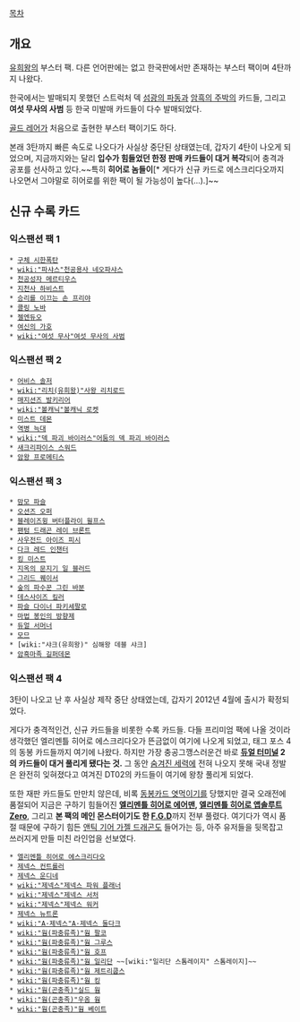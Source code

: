 [[목차]]

== 개요 ==
[[유희왕]]의 부스터 팩. 다른 언어판에는 없고 한국판에서만 존재하는 부스터 팩이며 4탄까지 나왔다.

한국에서는 발매되지 못했던 스트럭처 덱 [[섬광의 파동]]과 [[암흑의 주박]]의 카드들, 그리고 '''여섯 무사의 사범''' 등 한국 미발매 카드들이 다수 발매되었다.

[[골드 레어]]가 처음으로 출현한 부스터 팩이기도 하다.

본래 3탄까지 빠른 속도로 나오다가 사실상 중단된 상태였는데, 갑자기 4탄이 나오게 되었으며, 지금까지와는 달리 '''입수가 힘들었던 한정 판매 카드들이 대거 복각'''되어 충격과 공포를 선사하고 있다.~~특히 '''히어로 놈들이'''[* 게다가 신규 카드로 에스크리다오까지 나오면서 그야말로 히어로를 위한 팩이 될 가능성이 높다(...).]~~
== 신규 수록 카드 ==
=== 익스팬션 팩 1 ===
 * [[구체 시한폭탄]]
 * [[wiki:"파샤스"천공용사 네오파샤스]]
 * [[천공성자 메르티우스]]
 * [[지천사 하비스트]]
 * [[승리를 이끄는 손 프리야]]
 * [[콜링 노바]]
 * [[젤엔듀오]]
 * [[여신의 가호]]
 * [[wiki:"여섯 무사"여섯 무사의 사범]]
=== 익스팬션 팩 2 ===
 * [[어비스 솔저]]
 * [[wiki:"리치(유희왕)"사왕 리치로드]]
 * [[매지션즈 발키리어]]
 * [[wiki:"볼캐닉"볼캐닉 로켓]]
 * [[미스트 데몬]]
 * [[역병 늑대]]
 * [[wiki:"덱 파괴 바이러스"어둠의 덱 파괴 바이러스]]
 * [[새크리파이스 스워드]]
 * [[암왕 프로메티스]]
=== 익스팬션 팩 3 ===
 * [[맘모 파슬]]
 * [[오션즈 오퍼]]
 * [[블레이즈윙 버터플라이 윌프스]]
 * [[팬텀 드래곤 레이 브론트]]
 * [[사우전드 아이즈 피시]]
 * [[다크 레드 인챈터]]
 * [[킹 미스트]]
 * [[지옥의 문지기 일 블러드]]
 * [[그리드 퀘이서]]
 * [[숲의 파수꾼 그린 바분]]
 * [[데스사이즈 킬러]]
 * [[파슬 다이너 파키세팔로]]
 * [[마법 봉인의 방향제]]
 * [[듀얼 서머너]]
 * [[모므]]
 * [wiki:"샤크(유희왕)" 심해왕 데블 샤크]
 * [[암흑마족 길퍼데몬]]
=== 익스팬션 팩 4 ===
3탄이 나오고 난 후 사실상 제작 중단 상태였는데, 갑자기 2012년 4월에 출시가 확정되었다.

게다가 충격적인건, 신규 카드들을 비롯한 수록 카드들. 다들 프리미엄 팩에 나올 것이라 생각했던 엘리멘틀 히어로 에스크리다오가 뜬금없이 여기에 나오게 되었고, 태그 포스 4의 동봉 카드들까지 여기에 나왔다.
하지만 가장 충공그깽스러운건 바로 '''[[듀얼 터미널]] 2의 카드들이 대거 풀리게 됐다는 것.''' 그 동안 [[숨겨진 세력]]에 전혀 나오지 못해 국내 정발은 완전히 잊혀졌다고 여겨진 DT02의 카드들이 여기에 왕창 풀리게 되었다.

또한 재판 카드들도 만만치 않은데, 비록 [[동봉카드 엿먹이기]]를 당했지만 결국 오래전에 품절되어 지금은 구하기 힘들어진 '''[[엘리멘틀 히어로 에어맨]], [[엘리멘틀 히어로 앱솔루트 Zero]]''', 그리고 '''본 팩의 메인 몬스터이기도 한 [[F.G.D]]'''까지 전부 풀렸다. 여기다가 역시 품절 때문에 구하기 힘든 [[앤틱 기어 가젤 드래곤]]도 들어가는 등, 아주 유저들을 뒷목잡고 쓰러지게 만들 미친 라인업을 선보였다.
 * [[엘리멘틀 히어로 에스크리다오]]
 * [[제넥스 컨트롤러]]
 * [[제넥스 운디네]]
 * [[wiki:"제넥스"제넥스 파워 플래너]]
 * [[wiki:"제넥스"제넥스 서처]]
 * [[wiki:"제넥스"제넥스 워커]]
 * [[제넥스 뉴트론]]
 * [[wiki:"A·제넥스"A·제넥스 둘다크]]
 * [[wiki:"웜(파충류족)"웜 팔코]]
 * [[wiki:"웜(파충류족)"웜 그루스]]
 * [[wiki:"웜(파충류족)"웜 호프]]
 * [[wiki:"웜(파충류족)"웜 일리단]] ~~[wiki:"일리단 스톰레이지" 스톰레이지]~~
 * [[wiki:"웜(파충류족)"웜 제트리쿱스]]
 * [[wiki:"웜(파충류족)"웜 킹]]
 * [[wiki:"웜(곤충족)"실드 웜]]
 * [[wiki:"웜(곤충족)"우옴 웜]]
 * [[wiki:"웜(곤충족)"웜 베이트]]
